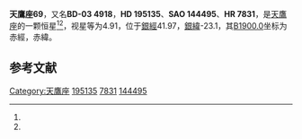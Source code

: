 {{Starbox begin
| name = 天鷹座69
}}
{{Starbox observe
| epoch = [[J2000.0|J2000.0]]
| constell = [[天鷹座|天鷹座]]<ref name=SIMBAD>{{cite web
 | url=http://simbad.u-strasbg.fr/simbad/sim-id?Ident=HR+7831
 | title =Pulsating variable Star
 | publisher=Centre de Données astronomiques de Strasbourg
 | work=SIMBAD
 | accessdate=2012-07-13}}</ref><ref name=DATA>{{cite web
 | url=http://vizier.u-strasbg.fr/viz-bin/VizieR-5?-out.add=.&-source=5050&-corr=PK=HR&-out.max=9999&HR=7831
 | title =VizieR Detailed Page
 | accessdate=2012-07-13}}</ref>
| 星官 = 
| ra = {{RA|20|29|39}}<ref name=SIMBAD /><ref name=DATA />
| dec = {{DEC|-2|53|8}}<ref name=SIMBAD /><ref name=DATA />
| appmag_v = 4.91<ref name=SIMBAD /><ref name=DATA />
}}
{{Starbox character
| class = K2III<ref name=SIMBAD /><ref name=DATA />
| b-v = 1.15<ref name=SIMBAD /><ref name=DATA />
| u-b = 1.22<ref name=SIMBAD /><ref name=DATA />
| r-i = 0.56<ref name=SIMBAD /><ref name=DATA />
| variable = 
}}
{{Starbox astrometry
| radial_v = 1.22
| prop_mo_ra = -23
| parallax = 0.021
| p_error = 
}}
{{Starbox catalog
| names =BD-03 4918，[[SAO星表|SAO]] 144495，[[HD星表|HD]] 195135，[[HR星表|HR]] 7831}}
{{Starbox reference |Simbad=HR+7831}}
{{Starbox end}}

'''天鷹座69'''，又名'''BD-03 4918'''，'''HD 195135'''、'''SAO 144495'''、'''HR 7831'''，是[[天鷹座|天鷹座]]的一颗恒星<ref name=SIMBAD /><ref name=DATA />，视星等为4.91，位于[[銀道座標系|銀經]]41.97，[[銀道座標系|銀緯]]-23.1，其[[B1900.0|B1900.0]]坐标为赤經{{RA|20|24|25.4}}，赤緯{{DEC|-3|-23.1|5}}。

== 参考文献 ==
{{reflist}}

{{star-stub}}

{{天鷹座恒星}}
{{星官|离珠|4|1}}
[[Category:天鷹座|Category:天鷹座]]
[[Category:HD和HDE天體|195135]]
[[Category:HR天體|7831]]
[[Category:SAO天體|144495]]